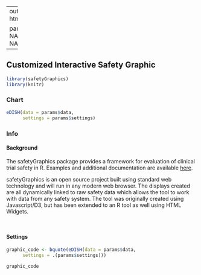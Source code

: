 
---
output:
  html_document

params:
  data: NA
  settings: NA
  
---


## Customized Interactive Safety Graphic {.tabset .tabset-fade} 

```r
library(safetyGraphics)
library(knitr)
```

### Chart

```r

eDISH(data = params$data,
      settings = params$settings)

```

### Info

#### Background
The safetyGraphics package provides a framework for evaluation of clinical trial safety in R. Examples and additional documentation are available [here](https://github.com/ASA-DIA-InteractiveSafetyGraphics/safetyGraphics).

safetyGraphics is an open source project built using standard web technology and will run in any modern web browser. The displays created are all dynamically linked to raw safety data which allows the tool to work with data from any safety system. The tool was originally created using Javascript/D3, but has been extended to an R tool as well using HTML Widgets.  
  
<br>

#### Settings
```r
graphic_code <- bquote(eDISH(data = params$data,
      settings = .(params$settings)))

graphic_code

```
